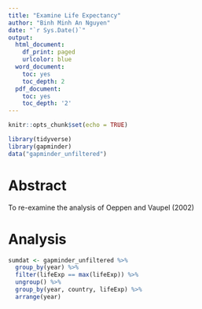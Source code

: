 ```yaml
---
title: "Examine Life Expectancy"
author: "Binh Minh An Nguyen"
date: "`r Sys.Date()`"
output:
  html_document:
    df_print: paged
    urlcolor: blue
  word_document:
    toc: yes
    toc_depth: 2
  pdf_document:
    toc: yes
    toc_depth: '2'
---
```


```r
knitr::opts_chunk$set(echo = TRUE)
```

```r
library(tidyverse)
library(gapminder)
data("gapminder_unfiltered")
```


# Abstract

To re-examine the analysis of Oeppen and Vaupel (2002)

# Analysis

```r
sumdat <- gapminder_unfiltered %>% 
  group_by(year) %>% 
  filter(lifeExp == max(lifeExp)) %>% 
  ungroup() %>% 
  group_by(year, country, lifeExp) %>% 
  arrange(year)
```

